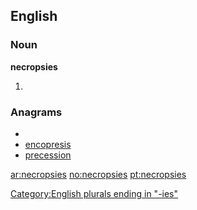 ==English==

===Noun===
'''necropsies'''

# {{plural of|[[necropsy]]}}

===Anagrams===
* {{alphagram|ceeinoprss}}
* [[encopresis#English|encopresis]]
* [[precession#English|precession]]

[[Category:English plurals ending in "-ies"]]

[[ar:necropsies]]
[[no:necropsies]]
[[pt:necropsies]]